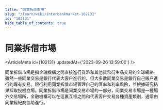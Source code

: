 ```yaml
---
title: "同業拆借市場"
slug: "/learn/wiki/interbankmarket-102131"
id: "102131"
hide_table_of_contents: true
---
```



# 同業拆借市場

<ArticleMeta id={102131} updatedAt={'2023-09-26 13:59:00'} />
<div className='border-solid border-b border-t-0 my-4 border-[var(--ifm-color-gray-300)]' />

同業拆借市場是指金融機構之間直接進行貨幣和其他貨幣衍生品交易的全球網絡。雖然一些同業交易是銀行代表大客户進行的，但大多數同業交易是銀行自己賬户進行的專有交易。銀行利用同業拆借市場管理自己的匯率和利率風險，並根據研究結果採取投機立場。同業拆借市場是同業交易市場的一部分，同業交易市場是一種場外交易場所，金融機構可以在這裏互相之間和代表客户交易各種資產類別，通常由同業經紀商協助進行。
